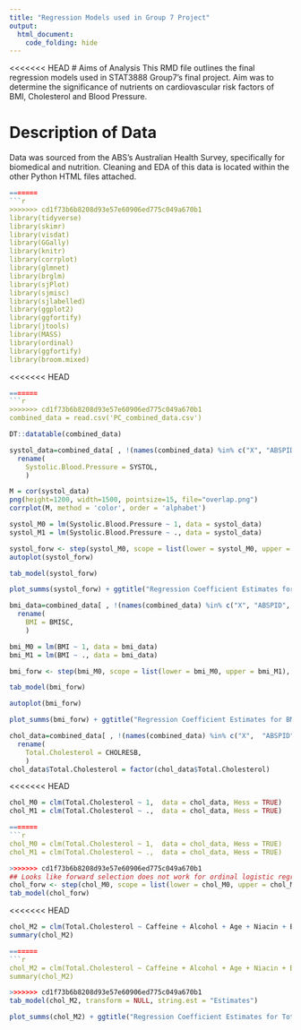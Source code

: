 ```yaml
---
title: "Regression Models used in Group 7 Project"
output: 
  html_document:
    code_folding: hide
---
```


<<<<<<< HEAD
# Aims of Analysis
This RMD file outlines the final regression models used in STAT3888 Group7's 
final project. Aim was to determine the significance of nutrients on 
cardiovascular risk factors of BMI, Cholesterol and Blood Pressure.

# Description of Data
Data was sourced from the ABS's Australian Health Survey, specifically for
biomedical and nutrition. Cleaning and EDA of this data is located within 
the other Python HTML files attached.


```r
=======
```r
>>>>>>> cd1f73b6b8208d93e57e60906ed775c049a670b1
library(tidyverse)
library(skimr)
library(visdat)
library(GGally)
library(knitr)
library(corrplot)
library(glmnet)
library(brglm)
library(sjPlot)
library(sjmisc)
library(sjlabelled)
library(ggplot2)
library(ggfortify)
library(jtools)
library(MASS)
library(ordinal)
library(ggfortify)
library(broom.mixed)
```

<<<<<<< HEAD

```r
=======
```r
>>>>>>> cd1f73b6b8208d93e57e60906ed775c049a670b1
combined_data = read.csv('PC_combined_data.csv')
```

```r
DT::datatable(combined_data)
```

```r
systol_data=combined_data[ , !(names(combined_data) %in% c("X", "ABSPID", "ABSHID", "BMISC", "HCHOLBC", "CHOLRESB", "CHOLNTR", "HDLCHREB", "LDLNTR", "LDLRESB", "DIASTOL", "HSUGBC", "BMR", "EIBMR1", "EIBMR2"))] %>% 
  rename(
    Systolic.Blood.Pressure = SYSTOL,
    )
```

```r
M = cor(systol_data)
png(height=1200, width=1500, pointsize=15, file="overlap.png")
corrplot(M, method = 'color', order = 'alphabet')
```

```r
systol_M0 = lm(Systolic.Blood.Pressure ~ 1, data = systol_data)
systol_M1 = lm(Systolic.Blood.Pressure ~ ., data = systol_data)
```

```r
systol_forw <- step(systol_M0, scope = list(lower = systol_M0, upper = systol_M1), direction = "forward", k = 2, trace = 0)
autoplot(systol_forw)
```

```r
tab_model(systol_forw)
```

```r
plot_summs(systol_forw) + ggtitle("Regression Coefficient Estimates for Systolic Blood Pressure (95% CI)") + ylab("Predictor Variable") + xlab("Coefficient Estimate") + theme_gray(base_size = 9.5)
```

```r
bmi_data=combined_data[ , !(names(combined_data) %in% c("X", "ABSPID", "ABSHID", "SYSTOL", "HCHOLBC", "CHOLRESB", "CHOLNTR", "HDLCHREB", "LDLNTR", "LDLRESB", "DIASTOL", "HSUGBC", "BMR", "EIBMR1", "EIBMR2"))] %>% 
  rename(
    BMI = BMISC,
    )
```

```r
bmi_M0 = lm(BMI ~ 1, data = bmi_data)
bmi_M1 = lm(BMI ~ ., data = bmi_data)
```

```r
bmi_forw <- step(bmi_M0, scope = list(lower = bmi_M0, upper = bmi_M1), direction = "forward", k = 2, trace = 0)

tab_model(bmi_forw)
```

```r
autoplot(bmi_forw)
```

```r
plot_summs(bmi_forw) + ggtitle("Regression Coefficient Estimates for BMI (95% CI)") + ylab("Predictor Variable") + xlab("Coefficient Estimate") + theme_gray(base_size = 10)
```

```r
chol_data=combined_data[ , !(names(combined_data) %in% c("X",  "ABSPID", "ABSHID", "SYSTOL", "HCHOLBC", "BMISC", "CHOLNTR", "HDLCHREB", "LDLNTR", "LDLRESB", "DIASTOL", "HSUGBC", "BMR", "EIBMR1", "EIBMR2"))] %>% 
  rename(
    Total.Cholesterol = CHOLRESB,
    )
chol_data$Total.Cholesterol = factor(chol_data$Total.Cholesterol)
```

<<<<<<< HEAD
```r
chol_M0 = clm(Total.Cholesterol ~ 1,  data = chol_data, Hess = TRUE)
chol_M1 = clm(Total.Cholesterol ~ .,  data = chol_data, Hess = TRUE)
```
```r
=======
```r
chol_M0 = clm(Total.Cholesterol ~ 1,  data = chol_data, Hess = TRUE)
chol_M1 = clm(Total.Cholesterol ~ .,  data = chol_data, Hess = TRUE)
```

```r
>>>>>>> cd1f73b6b8208d93e57e60906ed775c049a670b1
## Looks like forward selection does not work for ordinal logistic regression
chol_forw <- step(chol_M0, scope = list(lower = chol_M0, upper = chol_M1), direction = "forward", k = 2, trace = 0)
tab_model(chol_forw)
```

<<<<<<< HEAD
```r
chol_M2 = clm(Total.Cholesterol ~ Caffeine + Alcohol + Age + Niacin + B12 + Retinols + B6 + Risk.of.Diabetes + Folates + Starch + Fruit,  data = chol_data, Hess = TRUE)
summary(chol_M2)
```
```r
=======
```r
chol_M2 = clm(Total.Cholesterol ~ Caffeine + Alcohol + Age + Niacin + B12 + Retinols + B6 + Risk.of.Diabetes + Folates + Starch + Fruit,  data = chol_data, Hess = TRUE)
summary(chol_M2)
```

```r
>>>>>>> cd1f73b6b8208d93e57e60906ed775c049a670b1
tab_model(chol_M2, transform = NULL, string.est = "Estimates")
```


```r
plot_summs(chol_M2) + ggtitle("Regression Coefficient Estimates for Total Cholesterol (95% CI)") + ylab("Predictor Variable") + xlab("Coefficient Estimate") + theme_gray(base_size = 10)
```



